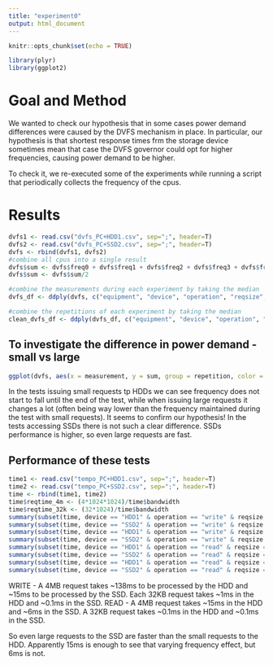 ```yaml
---
title: "experiment0"
output: html_document
---
```


```r
knitr::opts_chunk$set(echo = TRUE)
```

```r
library(plyr)
library(ggplot2)
```

# Goal and Method

We wanted to check our hypothesis that in some cases power demand differences were caused by the DVFS mechanism in place. In particular, our hypothesis is that shortest response times frm the storage device sometimes mean that case the DVFS governor could opt for higher frequencies, causing power demand to be higher.

To check it, we re-executed some of the experiments while running a script that periodically collects the frequency of the cpus.

# Results


```r
dvfs1 <- read.csv("dvfs_PC+HDD1.csv", sep=";", header=T)
dvfs2 <- read.csv("dvfs_PC+SSD2.csv", sep=";", header=T)
dvfs <- rbind(dvfs1, dvfs2)
#combine all cpus into a single result
dvfs$sum <- dvfs$freq0 + dvfs$freq1 + dvfs$freq2 + dvfs$freq3 + dvfs$freq4 + dvfs$freq5 + dvfs$freq6 + dvfs$freq7
dvfs$sum <- dvfs$sum/2 

#combine the measurements during each experiment by taking the median
dvfs_df <- ddply(dvfs, c("equipment", "device", "operation", "reqsize", "cache", "repetition"), summarize, median = median(sum))

#combine the repetitions of each experiment by taking the median
clean_dvfs_df <- ddply(dvfs_df, c("equipment", "device", "operation", "reqsize", "cache"), summarize, sum = median(median))
```

## To investigate the difference in power demand - small vs large

```r
ggplot(dvfs, aes(x = measurement, y = sum, group = repetition, color = repetition)) + geom_line()  + facet_wrap(~device + operation + reqsize);
```


In the tests issuing small requests tp  HDDs we can see frequency does not start to fall until the end of the test, while when issuing large requests it changes a lot (often being way lower than the frequency maintained during the test with small requests). It seems to confirm our hypothesis!
In the tests accessing SSDs there is not such a clear difference. SSDs performance is higher, so even large requests are fast. 

## Performance of these tests

```r
time1 <- read.csv("tempo_PC+HDD1.csv", sep=";", header=T)
time2 <- read.csv("tempo_PC+SSD2.csv", sep=";", header=T)
time <- rbind(time1, time2)
time$reqtime_4m <- (4*1024*1024)/time$bandwidth
time$reqtime_32k <- (32*1024)/time$bandwidth
summary(subset(time, device == "HDD1" & operation == "write" & reqsize == 4096)$reqtime_4m)
summary(subset(time, device == "SSD2" & operation == "write" & reqsize == 4096)$reqtime_4m)
summary(subset(time, device == "HDD1" & operation == "write" & reqsize == 32)$reqtime_32k)
summary(subset(time, device == "SSD2" & operation == "write" & reqsize == 32)$reqtime_32k)
summary(subset(time, device == "HDD1" & operation == "read" & reqsize == 4096)$reqtime_4m)
summary(subset(time, device == "SSD2" & operation == "read" & reqsize == 4096)$reqtime_4m)
summary(subset(time, device == "HDD1" & operation == "read" & reqsize == 32)$reqtime_32k)
summary(subset(time, device == "SSD2" & operation == "read" & reqsize == 32)$reqtime_32k)

```

WRITE - A 4MB request takes ~138ms to be processed by the HDD and ~15ms to be processed by the SSD. Each 32KB request takes ~1ms in the HDD and ~0.1ms in the SSD.
READ - A 4MB request takes ~15ms in the HDD and  ~6ms in the SSD. A 32KB request takes ~0.1ms in the HDD and ~0.1ms in the SSD.

So even large requests to the SSD are faster than the small requests to the HDD. Apparently 15ms is enough to see that varying frequency effect, but 6ms is not.